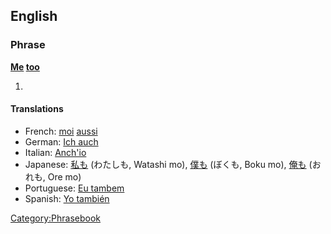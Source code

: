 ==English==
===Phrase===
'''[[Me]] [[too]]'''

# {{stub}}

====Translations====
*French: [[moi]] [[aussi]]
*German: [[Ich auch]]
*Italian: [[Anch'io]]
*Japanese: [[私も]] (わたしも, Watashi mo), [[僕も]] (ぼくも, Boku mo), [[俺も]] (おれも, Ore mo)
*Portuguese: [[Eu tambem]]
*Spanish: [[Yo también]]

[[Category:Phrasebook]]